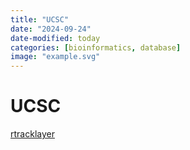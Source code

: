 ```yaml
---
title: "UCSC"
date: "2024-09-24"
date-modified: today
categories: [bioinformatics, database]
image: "example.svg"
---
```


# UCSC

[rtracklayer](https://bioconductor.org/packages/release/bioc/html/rtracklayer.html)
